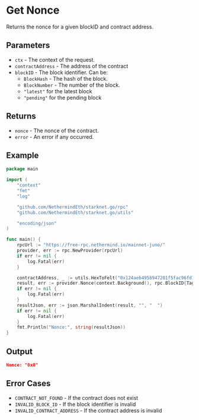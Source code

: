 # Get Nonce

Returns the nonce for a given blockID and contract address.

## Parameters

- `ctx` - The context of the request.
- `contractAddress` - The address of the contract
- `blockID` - The block identifier. Can be:
  - `BlockHash` - The hash of the block.
  - `BlockNumber` - The number of the block.
  - `"latest"` for the latest block
  - `"pending"` for the pending block

## Returns

- `nonce` - The nonce of the contract.
- `error` - An error if any occurred.

## Example

```go
package main

import (
	"context"
	"fmt"
	"log"

	"github.com/NethermindEth/starknet.go/rpc"
	"github.com/NethermindEth/starknet.go/utils"

	"encoding/json"
)

func main() {
	rpcUrl := "https://free-rpc.nethermind.io/mainnet-juno/"
	provider, err := rpc.NewProvider(rpcUrl)
	if err != nil {
		log.Fatal(err)
	}

	contractAddress, _ := utils.HexToFelt("0x124aeb495b947201f5fac96fd1138e326ad86195b98df6dec9009158a533b49")
	result, err := provider.Nonce(context.Background(), rpc.BlockID{Tag: "latest"}, contractAddress)
	if err != nil {
		log.Fatal(err)
	}
	resultJson, err := json.MarshalIndent(result, "", "  ")
	if err != nil {
		log.Fatal(err)
	}
	fmt.Println("Nonce:", string(resultJson))
}
```

## Output

```json
Nonce: "0x0"
```

## Error Cases

- `CONTRACT_NOT_FOUND` - If the contract does not exist
- `INVALID_BLOCK_ID` - If the block identifier is invalid
- `INVALID_CONTRACT_ADDRESS` - If the contract address is invalid 